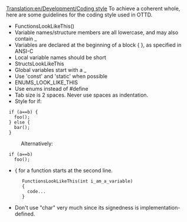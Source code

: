 [[Translation:en/Development/Coding style]]
To achieve a coherent whole, here are some guidelines for the coding style used in OTTD.

* FunctionsLookLikeThis()
* Variable names/structure members are all lowercase, and may also contain _
* Variables are declared at the beginning of a block { }, as specified in ANSI-C
* Local variable names should be short
* StructsLookLikeThis
* Global variables start with a _
* Use 'const' and 'static' when possible
* ENUMS_LOOK_LIKE_THIS
* Use enums instead of #define
* Tab size is 2 spaces. Never use spaces as indentation.
* Style for if:
<pre>
 if (a==b) {
   foo();
 } else {
   bar();
 }
</pre>
: Alternatively:
<pre>
 if (a==b)
   foo();
</pre>

* { for a function starts at the second line.
<pre>
      FunctionsLookLikeThis(int i_am_a_variable)
      {
        code...
      }
</pre>
* Don't use "char" very much since its signedness is implementation-defined.